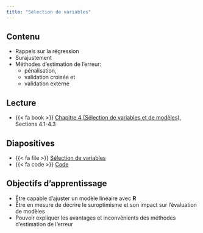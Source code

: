 ```yaml
---
title: "Sélection de variables"
---
```


## Contenu

- Rappels sur la régression
- Surajustement
- Méthodes d'estimation de l'erreur: 
    - pénalisation, 
    - validation croisée et 
    - validation externe

## Lecture


- {{< fa book >}} [Chapitre 4 (Sélection de variables et de modèles)](https://lbelzile.github.io/math60602/04-selectionmodeles.html), Sections 4.1-4.3


## Diapositives 

- {{< fa file >}} [Sélection de variables](/diapos/MATH60602-diapos4.pdf)
- {{< fa code >}} [Code](/diapos/MATH60602-diapos4.R)
<!--
<iframe width="600" height="338" src="http://docs.google.com/gview?url=https://lbelzile.github.io/multi/diapos/MATH60602-diapos3.pdf&embedded=true" frameborder="0"></iframe>
-->


## Objectifs d'apprentissage

- Être capable d'ajuster un modèle linéaire avec **R**
- Être en mesure de décrire le suroptimisme et son impact sur l'évaluation de modèles
- Pouvoir expliquer les avantages et inconvénients des méthodes d'estimation de l'erreur
